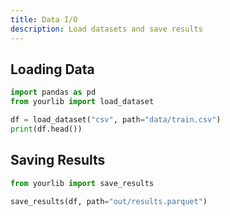 ```yaml
---
title: Data I/O
description: Load datasets and save results
---
```


## Loading Data

```python
import pandas as pd
from yourlib import load_dataset

df = load_dataset("csv", path="data/train.csv")
print(df.head())
```

## Saving Results

```python
from yourlib import save_results

save_results(df, path="out/results.parquet")
```

